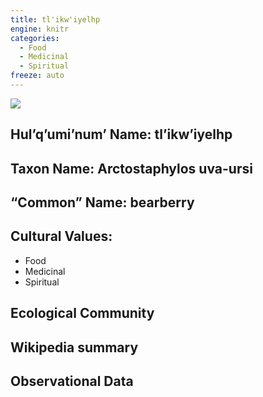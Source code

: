 ```yaml
---
title: tl'ikw'iyelhp
engine: knitr
categories:
  - Food
  - Medicinal
  - Spiritual
freeze: auto
---
```

![](https://static.inaturalist.org/photos/181302737/medium.jpeg)

## **Hul'q'umi'num' Name**: tl'ikw'iyelhp
## **Taxon Name**: Arctostaphylos uva-ursi
## **"Common" Name**: bearberry
## **Cultural Values**:

  - Food
  - Medicinal
  - Spiritual

## **Ecological Community**
## **Wikipedia summary**
## **Observational Data**
